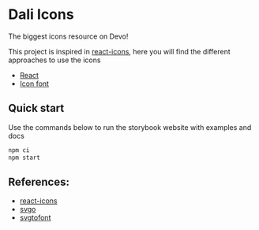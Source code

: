 
<Meta title="Introduction" />

# Dali Icons

The biggest icons resource on Devo!

This project is inspired in [react-icons](https://react-icons.github.io/react-icons/),
here you will find the different approaches to use the icons

- [React](?path=/story/react-installation--page)
- [Icon font](?path=/story/font-installation--page)

## Quick start

Use the commands below to run the storybook website with examples and docs

```js
npm ci
npm start
```

## References:

- [react-icons](https://react-icons.github.io/react-icons/)
- [svgo](https://www.npmjs.com/package/svgo)
- [svgtofont](https://www.npmjs.com/package/svgtofont)
